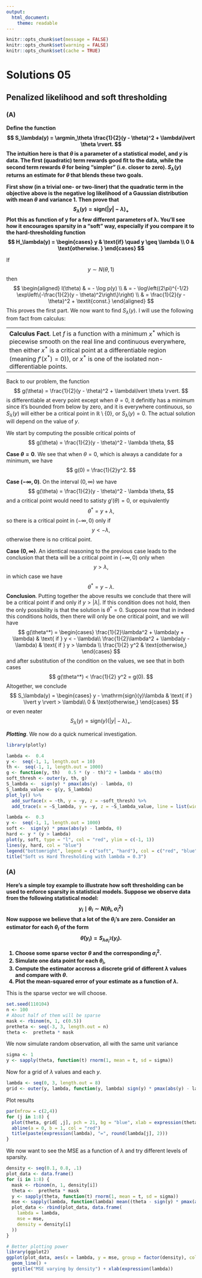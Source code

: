 ```yaml
---
output: 
  html_document:
    theme: readable
---
```


```r
knitr::opts_chunk$set(message = FALSE)
knitr::opts_chunk$set(warning = FALSE)
knitr::opts_chunk$set(cache = TRUE)
```

$$
\DeclareMathOperator*{\argmin}{argmin\;}
$$


# Solutions 05

## Penalized likelihood and soft thresholding 

### (A)
<strong>
Deﬁne the function
$$
S_\lambda(y) = \argmin_\theta \frac{1}{2}(y - \theta)^2 + \lambda\lvert \theta \rvert.
$$
The intuition here is that $\theta$ is a parameter of a statistical model, and $y$ is data. The ﬁrst (quadratic) term rewards good ﬁt to the data, while the second term rewards $\theta$ for being “simpler” (i.e. closer to zero). $S_\lambda(y)$ returns an estimate for $\theta$ that blends these two goals.

First show (in a trivial one- or two-liner) that the quadratic term in the objective above is the negative log likelihood of a Gaussian distribution with mean $\theta$ and variance 1. Then prove that 
$$
S_\lambda(y) = \mathrm{sign}(\lvert y \rvert - \lambda)_+
$$
Plot this as function of y for a few different parameters of λ. You’ll see how it encourages sparsity in a “soft” way, especially if you compare it to the hard-thresholding function
$$
H_\lambda(y) = 
  \begin{cases} 
    y &  \text{if} \quad y \geq \lambda \\
    0 & \text{otherwise. }
  \end{cases}
$$
</strong>

If 
$$
y\sim N(\theta, 1)
$$
then 
$$
\begin{aligned}
l(\theta) & = - \log p(y) \\
& = - \log\left((2\pi)^{-1/2} \exp\left\{-\frac{1}{2}(y - \theta)^2\right\}\right) \\ 
& = \frac{1}{2}(y - \theta)^2 + \textit{const.}
\end{aligned}
$$
This proves the first part. We now want to find $S_\lambda(y)$. I will use the following from fact from calculus:

-------------------
**Calculus Fact**. Let $f$ is a function with a minimum $x^*$ which is piecewise smooth on the real line and continuous everywhere, then either $x^*$ is a critical point at a differentiable region (meaning $f'(x^*) =0)$), or $x^*$ is one of the isolated non-differentiable points. 
------------------

Back to our problem, the function 
$$
g(\theta) = \frac{1}{2}(y - \theta)^2 + \lambda\lvert \theta \rvert.
$$
is differentiable at every point except when $\theta = 0$, it definitly has a minimum since it's bounded from below by zero, and it is everywhere continuous, so $S_\lambda(y)$ will either be a critical point in $\mathbb{R} \setminus \{0\}$, or $S_\lambda(y) = 0$. The actual solution will depend on the value of $y$.

We start by computing the possible critical points of 
$$
g(\theta) = \frac{1}{2}(y - \theta)^2 - \lambda \theta,
$$

**Case $\theta = 0$**. We see that when $\theta = 0$, which is always a candidate for a minimum, we have
$$
g(0) = \frac{1}{2}y^2.
$$

**Case $(-\infty , 0)$**. On the interval $(0,\infty)$ we have 
$$
g(\theta) = \frac{1}{2}(y - \theta)^2 - \lambda \theta,
$$
and a critical point would need to satisty $g'(\theta)=0$, or equivalently
$$
\theta^* = y + \lambda,
$$
so there is a critical point in $(-\infty, 0)$ only if 
$$
y < - \lambda,
$$
otherwise there is no critical point.

**Case $(0, \infty)$**. An identical reasoning to the previous case leads to the conclusion that theta will be a critical point in $(-\infty, 0)$ only when
$$
y > \lambda,
$$
in which case we have
$$
\theta^* = y - \lambda.
$$
**Conclusion**. Putting together the above results we conclude that there will be a critical point if and only if $y > \lvert \lambda \rvert$. If this condition does not hold, then the only possibility is that the solution is $\theta^* = 0$. Suppose now that in indeed this conditions holds, then there will only be one critical point, and we will have
$$
g(\theta^*) = 
  \begin{cases}
    \frac{1}{2}\lambda^2 + \lambda(y + \lambda) & \text{ if } y < - \lambda\\
    \frac{1}{2}\lambda^2 + \lambda(y - \lambda) & \text{ if } y > \lambda \\
    \frac{1}{2} y^2 & \text{otherwise,}
  \end{cases}
$$
and after substitution of the condition on the values, we see that in both cases
$$
g(\theta^*) < \frac{1}{2} y^2 = g(0).
$$
Altogether, we conclude 
$$
S_\lambda(y) = 
  \begin{cases}
    y - \mathrm{sign}(y)\lambda & \text{ if } \lvert y \rvert > \lambda\\
    0 & \text{otherwise,}
  \end{cases}
$$
or even neater
$$
S_\lambda(y) = \mathrm{sign}(y)(\lvert y \rvert - \lambda)_+.
$$

***Plotting***. We now do a quick numerical investigation.


```r
library(plotly)
```

```r
lambda <-  0.4
y <-  seq(-1, 1, length.out = 10)
th <-  seq(-1, 1, length.out = 1000)
g <- function(y, th)   0.5 * (y - th)^2 + lambda * abs(th)
soft_thresh <- outer(y, th, g)
S_lambda <-  sign(y) * pmax(abs(y) - lambda, 0) 
S_lambda_value <- g(y, S_lambda)
plot_ly() %>% 
  add_surface(x = ~th, y = ~y, z = ~soft_thresh) %>% 
  add_trace(x = ~S_lambda, y = ~y, z = ~S_lambda_value, line = list(width = 10))
```


```r
lambda <-  0.3
y <-  seq(-1, 1, length.out = 1000)
soft <-  sign(y) * pmax(abs(y) - lambda, 0) 
hard <- y * (y > lambda)  
plot(y, soft, type = "l", col = "red", ylim = c(-1, 1))
lines(y, hard, col = "blue")
legend("bottomright", legend = c("soft", "hard"), col = c("red", "blue"), lty = 1)
title("Soft vs Hard Thresholding with lambda = 0.3")
```

### (A)
<strong>
Here’s a simple toy example to illustrate how soft thresholding can be used to enforce sparsity in statistical models. Suppose we observe data from the following statistical model: 
$$
y_i \mid \theta_i \sim N(\theta_i, \sigma_i^2)
$$
Now suppose we believe that a lot of the $\theta_i$’s are zero. Consider an estimator for each $\theta_i$ of the form
$$
\hat{\theta}(y_i) = S_{\lambda\sigma_i^2}(y_i).
$$

1. Choose some sparse vector $\theta$ and the corresponding $\sigma^2_i$.
2. Simulate one data point for each $\theta_i$,
3. Compute the estimator accross a discrete grid of different $\lambda$ values and compare with $\theta$.
4. Plot the mean-squared error of your estimate as a function of $\lambda$.

</strong>

This is the sparse vector we will choose.

```r
set.seed(110104)
n <- 100
# About half of them will be sparse
mask <- rbinom(n, 1, c(0.5))
pretheta <- seq(-3, 3, length.out = n)
theta <-  pretheta * mask
```

We now simulate random observation, all with the same unit variance
```r
sigma <- 1
y <- sapply(theta, function(t) rnorm(1, mean = t, sd = sigma))
```

Now for a grid of $\lambda$ values and each $y$.

```r
lambda <- seq(0, 3, length.out = 8)
grid <- outer(y, lambda, function(y, lambda) sign(y) * pmax(abs(y) - lambda, 0))
```

Plot results
```r
par(mfrow = c(2,4))
for (j in 1:8) {
  plot(theta, grid[ ,j], pch = 21, bg = "blue", xlab = expression(theta), ylab = expression(hat(theta)), xlim = c(-3, 3), ylim = c(-3, 3))
  abline(a = 0, b = 1, col = "red")
  title(paste(expression(lambda), "=", round(lambda[j], 2)))
}
```

We now want to see the MSE as a function of $\lambda$ and try different levels of sparsity.

```r
density <- seq(0.1, 0.8, .1)
plot_data <- data.frame()
for (i in 1:8) {
  mask <- rbinom(n, 1, density[i])
  theta <-  pretheta * mask 
  y <- sapply(theta, function(t) rnorm(1, mean = t, sd = sigma))
  mse <- sapply(lambda, function(lambda) mean((theta - sign(y) * pmax(abs(y) - lambda, 0))^2))
  plot_data <- rbind(plot_data, data.frame(
    lambda = lambda,
    mse = mse,
    density = density[i] 
  ))
}
```

```r
# Better plotting power
library(ggplot2)
ggplot(plot_data, aes(x = lambda, y = mse, group = factor(density), colour = density)) +
  geom_line() +
  ggtitle("MSE varying by density") + xlab(expression(lambda))
```

